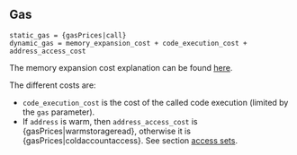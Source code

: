 ## Gas

    static_gas = {gasPrices|call}
    dynamic_gas = memory_expansion_cost + code_execution_cost + address_access_cost

The memory expansion cost explanation can be found [here](/about).

The different costs are:

- `code_execution_cost` is the cost of the called code execution (limited by the `gas` parameter).
- If `address` is warm, then `address_access_cost` is {gasPrices|warmstorageread}, otherwise it is {gasPrices|coldaccountaccess}. See section [access sets](/about).
